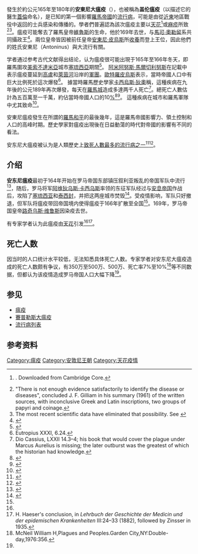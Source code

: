 發生於約公元165年至180年的'''安東尼大瘟疫'''（{{Lang-en|Antonine Plague}}），也被稱為'''盖伦瘟疫'''（以描述它的醫生[[蓋倫|蓋倫]]命名），是已知的第一個影響[[羅馬帝國|羅馬帝國]]的[[流行病|流行病]]，可能是由從[[近東|近東]]地區戰役中返回的士兵感染和傳播的。學者們普遍認為該次瘟疫主要以[[天花|天花]]<ref name="Brooke">{{cite web|title=A Global Antiquity, 500 BC-AD 542|url=https://doi.org/10.1017/CBO9781139050814.011|access-date=12 September 2021|website=Cambridge Core|publisher=Cambridget Core|archive-url=https://web.archive.org/web/20210929060718/https://www.cambridge.org/core/books/climate-change-and-the-course-of-global-history/global-antiquity-500-bcad-542/BAFD4375E8C1DC77F338EB10EA4DCABF|archive-date=29 September 2021|last1=Brooke|first1=John L.|url-status=live}}. Downloaded from Cambridge Core.</ref>或[[麻疹|麻疹]]所致<ref>"There is not enough evidence satisfactorily to identify the disease or diseases", concluded J. F. Gilliam in his summary (1961) of the written sources, with inconclusive Greek and Latin inscriptions, two groups of papyri and coinage.</ref><ref>The most recent scientific data have eliminated that possibility. See {{cite journal|title=Origin of the Measles Virus: Divergence from Rinderpest Virus Between the 11th and 12th Centuries|first1=Y.|last2=Suzuki|first2=A.|journal=Virology Journal|doi=10.1186/1743-422X-7-52|year=2010|volume=7|pages=52–55|pmc=2838858|pmid=20202190|last3=Oshitani|first3=H.|last1=Furuse|doi-access=free}}</ref>。瘟疫可能奪去了羅馬皇帝[[維魯斯|維魯斯]]的生命，他於169年去世，与[[馬爾庫斯·奧列里烏斯|馬可·奧勒留]]系共同攝政王<ref name=":0">{{Cite journal|title=瘟疫作为西罗马帝国衰亡之原因探析|author=刘榕榕|url=https://kns.cnki.net/kcms/detail/detail.aspx?dbcode=CJFQ&dbname=CJFD2011&filename=CHSJ201106180|journal=中国城市经济|issue=06期|doi=|others=|year=2011年|volume=|page=224|pmid=}}</ref>。兩位皇帝皆因被前任皇帝[[安敦宁·毕尤|安東尼·皮烏斯]]所[[古代羅馬的領養制度|收養]]而登上王位，因此他們的姓氏安東尼（Antoninus）與大流行有關。

学者通过参考古代文献得出结论，认为瘟疫很可能出現于165年至166年冬天，即羅馬圍攻[[美索不达米亚|美索不達米亞]]城市[[塞琉西亞|塞琉西亞]]期間<ref>{{cite book|first=Martin|last=Sicker|year=2000|chapter=The Struggle over the Euphrates Frontier|title=The Pre-Islamic Middle East|publisher=Greenwood|page=169|isbn=0-275-96890-1}}</ref>。 [[阿米阿努斯·馬爾切利努斯|阿米阿努斯·馬爾切利努斯]]在記載中表示瘟疫蔓延到[[高卢|高盧]]和[[莱茵河|萊茵河]]沿岸的[[罗马军团|軍團]]。[[欧特罗皮乌斯|歐特羅皮烏斯]]表示，當時帝國人口中有巨大比例死於這次爆發<ref>Eutropius XXXI, 6.24.</ref>。 據當時羅馬歷史學家[[卡西乌斯·狄奥|卡西烏斯·狄奧]]稱，這種疾病在九年後的公元189年再次爆發，每天在[[罗马|羅馬城]]造成多達两千人死亡<ref>Dio Cassius, LXXII 14.3–4; his book that would cover the plague under Marcus Aurelius is missing; the later outburst was the greatest of which the historian had knowledge.</ref>。總死亡人數估計為五百萬至一千萬，約佔當時帝國人口的10[[%|%]]<ref>{{Cite web|title=Reactions to Plague in the Ancient & Medieval World|url=https://www.worldhistory.org/article/1534/reactions-to-plague-in-the-ancient--medieval-world/|access-date=2021-02-06|website=[[World_History_Encyclopedia|World History Encyclopedia]]|archive-url=https://web.archive.org/web/20210423143822/https://www.worldhistory.org/article/1534/reactions-to-plague-in-the-ancient--medieval-world/|archive-date=2021-04-23|url-status=live}}</ref><ref>{{cite news|url=http://news.bbc.co.uk/2/hi/health/4381924.stm|title=Past pandemics that ravaged Europe|work=BBC News|date=November 7, 2005|access-date=November 5, 2008|archive-date=October 7, 2017|archive-url=https://web.archive.org/web/20171007210210/http://news.bbc.co.uk/2/hi/health/4381924.stm|url-status=live}}</ref>。 這種疾病在城市和羅馬軍隊中尤其致命<ref>{{cite journal|title=Plague in the Ancient World|url=http://www.loyno.edu/~history/journal/1996-7/Smith.html|last=Smith|first=Christine A.|journal=The Student Historical Journal|year=1996|access-date=2008-11-05|archive-date=2017-08-06|archive-url=https://web.archive.org/web/20170806142423/http://www.loyno.edu/~history/journal/1996-7/Smith.html|url-status=live}}</ref>。

安東尼瘟疫發生在所謂的[[羅馬和平|羅馬和平]]的最後幾年，這是羅馬帝國影響力、領土控制和人口的高峰时期。歷史學家對瘟疫出現後在日益動蕩的時代對帝國的影響有不同的看法。

安东尼大瘟疫被认为是人類歷史上[[流行病列表|致死人數最多的流行病之一]]<ref>{{Cite web|title=复旦教授高晞：有关人类瘟疫的12个问题|url=http://news.sciencenet.cn/htmlnews/2020/1/435244.shtm|accessdate=2020-12-07|author=|date=|format=|work=|publisher=科学网|language=|archive-url=https://web.archive.org/web/20201213021538/http://news.sciencenet.cn/htmlnews/2020/1/435244.shtm|archive-date=2020-12-13|dead-url=no}}</ref><ref>{{Cite web|title=History’s deadliest pandemics, from ancient Rome to modern America|url=https://www.washingtonpost.com/graphics/2020/local/retropolis/coronavirus-deadliest-pandemics/|accessdate=2020-12-07|work=Washington Post|language=en|archive-url=https://web.archive.org/web/20200407204000/https://www.washingtonpost.com/graphics/2020/local/retropolis/coronavirus-deadliest-pandemics/|archive-date=2020-04-07|dead-url=no}}</ref>。

== 介绍 ==
'''安东尼瘟疫'''最初于164年开始在罗马帝国东部镇压叙利亚叛乱的帝国军队中流行<ref>{{Cite journal|title=瘟疫与西罗马帝国的衰亡|author=王延庆|url=https://kns.cnki.net/kcms/detail/detail.aspx?dbcode=CJFD&dbname=CJFD2005&filename=QLXK200506010|journal=齐鲁学刊2005年06期|issue=06期|doi=|others=|year=2005年|volume=|page=60|pmid=}}</ref>，随后，罗马将军[[阿维狄乌斯·卡西乌斯|阿维狄乌斯·卡西乌斯]]率领的东征军队经过与[[安息帝國#戰爭再起與衰退|安息帝国]]作战后，攻陷了[[塞琉西亞|塞琉西亚]]和[[泰西封|泰西封]]，并把这两座城市焚毁<ref>{{harvnb|Brosius|2006|p=100}}{{harvnb|Bivar|1983|pp=93-94}}</ref>。受疫情影响，军队只好撤退，但军队将瘟疫带回帝国境内使得瘟疫于166年扩散至全国<ref name=":0" />。169年，罗马帝国皇帝[[路奇乌斯·维鲁斯|路奇乌斯·维鲁斯]]因染疫去世。

有专家学者认为此瘟疫由[[天花|天花]]引发<ref name=":0" /><ref>H. Haeser's conclusion, in ''Lehrbuch der Geschichte der Medicin und der epidemischen Krankenheiten'' III:24–33 (1882), followed by Zinsser in 1935.</ref>。

== 死亡人数 ==
因当时的人口统计水平较低，无法知悉具体死亡人数。专家学者对安东尼大瘟疫造成的死亡人数颇有争议，有350万至500万、500万、死亡率7%至10%<ref>McNeil William H,Plagues and Peoples.Garden City,NY:Double-day,1976:356.</ref>等不同数据，但都认为该疫情造成罗马帝国人口大幅下降<ref name=":0" />。

== 参见 ==
* [[瘟疫|瘟疫]]
*[[塞浦路斯大瘟疫|賽普勒斯大瘟疫]]
*[[流行病列表|流行病列表]]

== 参考资料 ==
{{Reflist|30em}}

{{Epidemics}}
[[Category:瘟疫|Category:瘟疫]]
[[Category:安敦尼王朝|Category:安敦尼王朝]]
[[Category:天花疫情|Category:天花疫情]]
